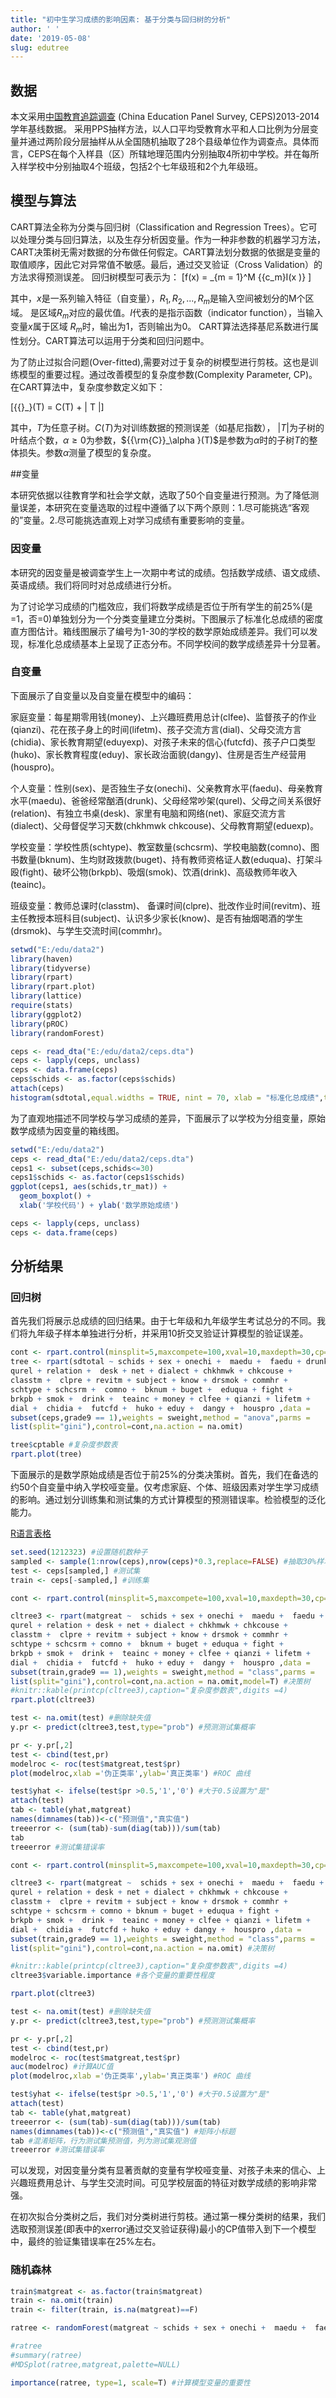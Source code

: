 ```yaml
---
title: "初中生学习成绩的影响因素: 基于分类与回归树的分析"
author: ' '
date: '2019-05-08'
slug: edutree
---
```


## 数据  

本文采用[中国教育追踪调查](https://ceps.ruc.edu.cn/) (China Education Panel Survey, CEPS)2013-2014学年基线数据。
采用PPS抽样方法，以人口平均受教育水平和人口比例为分层变量并通过两阶段分层抽样从从全国随机抽取了28个县级单位作为调查点。具体而言，CEPS在每个入样县（区）所辖地理范围内分别抽取4所初中学校。并在每所入样学校中分别抽取4个班级，包括2个七年级班和2个九年级班。

## 模型与算法

CART算法全称为分类与回归树（Classification and Regression Trees）。它可以处理分类与回归算法，以及生存分析因变量。作为一种非参数的机器学习方法，CART决策树无需对数据的分布做任何假定。CART算法划分数据的依据是变量的取值顺序，因此它对异常值不敏感。最后，通过交叉验证（Cross Validation）的方法求得预测误差。
回归树模型可表示为：
\[f(x) = \sum\limits_{m = 1}^M {{c_m}I(x \in {R_m})} \]
 
其中，$x$是一系列输入特征（自变量），${R_1},{R_2},...,{R_m}$是输入空间被划分的M个区域。 是区域${R_m}$对应的最优值。$I$代表的是指示函数（indicator function），当输入变量$x$属于区域 ${R_m}$时，输出为1，否则输出为0。
CART算法选择基尼系数进行属性划分。CART算法可以运用于分类和回归问题中。

为了防止过拟合问题(Over-fitted),需要对过于复杂的树模型进行剪枝。这也是训练模型的重要过程。通过改善模型的复杂度参数(Complexity Parameter, CP)。在CART算法中，复杂度参数定义如下：

\[{{\rm{C}}_\alpha }(T) = C(T) + \alpha \left| T \right|\]

其中，$T$为任意子树。$C(T)$为对训练数据的预测误差（如基尼指数）， $\left| T \right|$为子树的叶结点个数，$\alpha  \ge 0$为参数，${{\rm{C}}_\alpha }(T)$是参数为$\alpha$时的子树$T$的整体损失。参数$\alpha$测量了模型的复杂度\cite{breiman2017}。

##变量

本研究依据以往教育学和社会学文献，选取了50个自变量进行预测。为了降低测量误差，本研究在变量选取的过程中遵循了以下两个原则：1.尽可能挑选“客观的”变量。2.尽可能挑选直观上对学习成绩有重要影响的变量。

### 因变量


本研究的因变量是被调查学生上一次期中考试的成绩。包括数学成绩、语文成绩、英语成绩。我们将同时对总成绩进行分析。

为了讨论学习成绩的门槛效应，我们将数学成绩是否位于所有学生的前25\%(是=1，否=0)单独划分为一个分类变量建立分类树。下图展示了标准化总成绩的密度直方图估计。箱线图展示了编号为1-30的学校的数学原始成绩差异。我们可以发现，标准化总成绩基本上呈现了正态分布。不同学校间的数学成绩差异十分显著。

### 自变量

下面展示了自变量以及自变量在模型中的编码：

家庭变量：每星期零用钱(money)、上兴趣班费用总计(clfee)、监督孩子的作业(qianzi)、花在孩子身上的时间(lifetm)、孩子交流方言(dial)、父母交流方言(chidia)、家长教育期望(eduyexp)、对孩子未来的信心(futcfd)、孩子户口类型(huko)、家长教育程度(eduy)、家长政治面貌(dangy)、住房是否生产经营用(houspro)。  

个人变量：性别(sex)、是否独生子女(onechi)、父亲教育水平(faedu)、母亲教育水平(maedu)、爸爸经常酗酒(drunk)、父母经常吵架(qurel)、父母之间关系很好(relation)、有独立书桌(desk)、家里有电脑和网络(net)、家庭交流方言(dialect)、父母督促学习天数(chkhmwk chkcouse)、父母教育期望(eduexp)。

学校变量：学校性质(schtype)、教室数量(schcsrm)、学校电脑数(comno)、图书数量(bknum)、生均财政拨款(buget)、持有教师资格证人数(eduqua)、打架斗殴(fight)、破坏公物(brkpb)、吸烟(smok)、饮酒(drink)、高级教师年收入(teainc)。

班级变量：教师总课时(classtm)、
备课时间(clpre)、批改作业时间(revitm)、班主任教授本班科目(subject)、认识多少家长(know)、是否有抽烟喝酒的学生(drsmok)、与学生交流时间(commhr)。

```r
setwd("E:/edu/data2")
library(haven)
library(tidyverse)
library(rpart)
library(rpart.plot)
library(lattice)
require(stats)
library(ggplot2)
library(pROC)
library(randomForest)

ceps <- read_dta("E:/edu/data2/ceps.dta")
ceps <- lapply(ceps, unclass)
ceps <- data.frame(ceps)
ceps$schids <- as.factor(ceps$schids)
attach(ceps)
histogram(sdtotal,equal.widths = TRUE, nint = 70, xlab = "标准化总成绩",type = "density",ylab = '密度')
```


为了直观地描述不同学校与学习成绩的差异，下面展示了以学校为分组变量，原始数学成绩为因变量的箱线图。

```r
setwd("E:/edu/data2")
ceps <- read_dta("E:/edu/data2/ceps.dta")
ceps1 <- subset(ceps,schids<=30)
ceps1$schids <- as.factor(ceps1$schids)
ggplot(ceps1, aes(schids,tr_mat)) + 
  geom_boxplot() +
  xlab('学校代码') + ylab('数学原始成绩')

ceps <- lapply(ceps, unclass)
ceps <- data.frame(ceps)

```

## 分析结果

### 回归树

首先我们将展示总成绩的回归结果。由于七年级和九年级学生考试总分的不同。我们将九年级子样本单独进行分析，并采用10折交叉验证计算模型的验证误差。

```r
cont <- rpart.control(minsplit=5,maxcompete=100,xval=10,maxdepth=30,cp=0.01)
tree <- rpart(sdtotal ~ schids + sex + onechi +  maedu +  faedu + drunk + 
qurel + relation +  desk + net + dialect + chkhmwk + chkcouse + 
classtm +  clpre + revitm + subject + know + drsmok + commhr + 
schtype + schcsrm +  comno +  bknum + buget +  eduqua + fight + 
brkpb + smok +  drink +  teainc + money + clfee + qianzi + lifetm +  
dial +  chidia +  futcfd +  huko + eduy +  dangy +  houspro ,data = 
subset(ceps,grade9 == 1),weights = sweight,method = "anova",parms = 
list(split="gini"),control=cont,na.action = na.omit)

```

```r
tree$cptable #复杂度参数表
rpart.plot(tree)
```



下面展示的是数学原始成绩是否位于前25\%的分类决策树。首先，我们在备选的约50个自变量中纳入学校哑变量。仅考虑家庭、个体、班级因素对学生学习成绩的影响。通过划分训练集和测试集的方式计算模型的预测错误率。检验模型的泛化能力。

[R语言表格](https://www.jianshu.com/p/08c28c5c55a7)

```r
set.seed(1212323) #设置随机数种子
sampled <- sample(1:nrow(ceps),nrow(ceps)*0.3,replace=FALSE) #抽取30%样本作为验证集
test <- ceps[sampled,] #测试集
train <- ceps[-sampled,] #训练集

cont <- rpart.control(minsplit=5,maxcompete=100,xval=10,maxdepth=30,cp=0.01) #设置参数

cltree3 <- rpart(matgreat ~  schids + sex + onechi +  maedu +  faedu + drunk + 
qurel + relation + desk + net + dialect + chkhmwk + chkcouse + 
classtm +  clpre + revitm + subject + know + drsmok + commhr + 
schtype + schcsrm + comno +  bknum + buget + eduqua + fight + 
brkpb + smok +  drink +  teainc + money + clfee + qianzi + lifetm +  
dial +  chidia +  futcfd +  huko + eduy +  dangy +  houspro ,data = 
subset(train,grade9 == 1),weights = sweight,method = "class",parms = 
list(split="gini"),control=cont,na.action = na.omit,model=T) #决策树
#knitr::kable(printcp(cltree3),caption="复杂度参数表",digits =4)
rpart.plot(cltree3)

test <- na.omit(test) #删除缺失值
y.pr <- predict(cltree3,test,type="prob") #预测测试集概率

pr <- y.pr[,2] 
test <- cbind(test,pr)
modelroc <- roc(test$matgreat,test$pr)
plot(modelroc,xlab ='伪正类率',ylab='真正类率') #ROC 曲线

test$yhat <- ifelse(test$pr >0.5,'1','0') #大于0.5设置为"是"
attach(test)
tab <- table(yhat,matgreat) 
names(dimnames(tab))<-c("预测值","真实值")
treeerror <- (sum(tab)-sum(diag(tab)))/sum(tab)
tab
treeerror #测试集错误率
```

```r
cont <- rpart.control(minsplit=5,maxcompete=100,xval=10,maxdepth=30,cp=0.014) #设置参数

cltree3 <- rpart(matgreat ~  schids + sex + onechi +  maedu +  faedu + drunk + 
qurel + relation + desk + net + dialect + chkhmwk + chkcouse + 
classtm +  clpre + revitm + subject + know + drsmok + commhr + 
schtype + schcsrm + comno + bknum + buget + eduqua + fight + 
brkpb + smok +  drink +  teainc + money + clfee + qianzi + lifetm +  
dial +  chidia +  futcfd + huko + eduy + dangy +  houspro ,data = 
subset(train,grade9 == 1),weights = sweight,method = "class",parms = 
list(split="gini"),control=cont,na.action = na.omit) #决策树

#knitr::kable(printcp(cltree3),caption="复杂度参数表",digits =4)
cltree3$variable.importance #各个变量的重要性程度

rpart.plot(cltree3)

test <- na.omit(test) #删除缺失值
y.pr <- predict(cltree3,test,type="prob") #预测测试集概率

pr <- y.pr[,2] 
test <- cbind(test,pr)
modelroc <- roc(test$matgreat,test$pr)
auc(modelroc) #计算AUC值
plot(modelroc,xlab ='伪正类率',ylab='真正类率') #ROC 曲线

test$yhat <- ifelse(test$pr >0.5,'1','0') #大于0.5设置为"是"
attach(test)
tab <- table(yhat,matgreat) 
treeerror <- (sum(tab)-sum(diag(tab)))/sum(tab)
names(dimnames(tab))<-c("预测值","真实值") #矩阵小标题
tab #混淆矩阵，行为测试集预测值，列为测试集观测值
treeerror #测试集错误率
```


可以发现，对因变量分类有显著贡献的变量有学校哑变量、对孩子未来的信心、上兴趣班费用总计、与学生交流时间。可见学校层面的特征对数学成绩的影响非常强。

在初次拟合分类树之后，我们对分类树进行剪枝。通过第一棵分类树的结果，我们选取预测误差(即表中的xerror通过交叉验证获得)最小的CP值带入到下一个模型中，最终的验证集错误率在25\%左右。

### 随机森林
```r

train$matgreat <- as.factor(train$matgreat)
train <- na.omit(train)
train <- filter(train, is.na(matgreat)==F)

ratree <- randomForest(matgreat ~ schids + sex + onechi +  maedu +  faedu + drunk + qurel + relation + desk + net + dialect + chkhmwk + chkcouse + classtm +  clpre + revitm + subject + know + drsmok + commhr + schtype + schcsrm + comno + bknum + buget + eduqua + fight + brkpb + smok + drink + teainc + money + clfee + qianzi + lifetm +  dial +  chidia +  futcfd + huko + eduy + dangy +  houspro  ,data = subset(train,grade9 == 1),importance=T,proximity=T,mtry=16)

#ratree
#summary(ratree)
#MDSplot(ratree,matgreat,palette=NULL)

importance(ratree, type=1, scale=T) #计算模型变量的重要性

```



